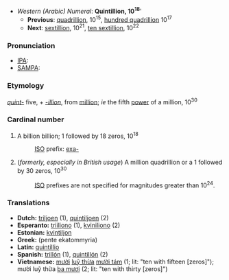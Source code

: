 *''Western (Arabic) Numeral'': '''Quintillion, 10<sup>18</sup>''''
**'''Previous''': [[quadrillion]], 10<sup>15</sup>, [[hundred quadrillion]] 10<sup>17</sup>
**'''Next''': [[sextillion]], 10<sup>21</sup>, [[ten sextillion]], 10<sup>22</sup>

===Pronunciation===
*[[IPA]]:
*[[SAMPA]]:

===Etymology===
''[[quint-]]'' five, + ''[[-illion]]'', from [[million]]; ''ie'' the fifth [[power]] of a million, 10<sup>30</sup>

===Cardinal number===
#A billion billion; 1 followed by 18 zeros, 10<sup>18</sup>
#:[[ISO]] prefix: [[exa-]]
#(''formerly, especially in British usage '') A million quadrillion or a 1 followed by 30 zeros, 10<sup>30</sup>
#:[[ISO]] prefixes are not specified for magnitudes greater than 10<sup>24</sup>.

===Translations===
*'''Dutch:''' [[triljoen]] (1), [[quintiljoen]] (2)
*'''Esperanto:''' [[triiliono]] (1), [[kviniliono]] (2)
*'''Estonian:''' [[kvintiljon]]
*'''Greek:''' [[ ]] (pente ekatommyria)
*'''Latin:''' [[quintillio]]
*'''Spanish:''' [[trillón]] (1), [[quintillón]] (2)
*'''Vietnamese:''' [[mười]] [[luỹ thừa]] [[mười tám]] (1; lit: "ten with fifteen [zeros]"); mười luỹ thừa [[ba mươi]] (2; lit: "ten with thirty [zeros]")